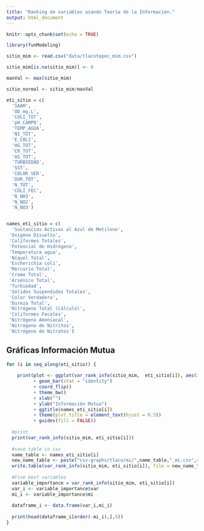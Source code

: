 ```yaml
---
title: "Ranking de variables usando Teoría de la Información."
output: html_document
---
```


```r
knitr::opts_chunk$set(echo = TRUE)
```

```r

library(funModeling)
```



```r
sitio_mim <- read.csv("data/tlacotepec_mim.csv")

sitio_mim[is.na(sitio_mim)] <- 0

maxVal <- max(sitio_mim)

sitio_normal <- sitio_mim/maxVal

```


```r


eti_sitio = c(
  'SAAM', 
  'OD_mg.L', 
  'COLI_TOT', 
  'pH_CAMPO', 
  'TEMP_AGUA', 
  'NI_TOT',
  'E_COLI', 
  'HG_TOT', 
  'CR_TOT', 
  'AS_TOT', 
  'TURBIEDAD', 
  'SST', 
  'COLOR_VER',
  'DUR_TOT', 
  'N_TOT', 
  'COLI_FEC', 
  'N_NH3', 
  'N_NO2', 
  'N_NO3')


names_eti_sitio = c(
  'Sustancias Activas al Azul de Metileno',
 'Oxígeno Disuelto',
 'Coliformes Totales',
 'Potencial de Hidrógeno',
 'Temperatura agua',
 'Níquel Total',
 'Escherichia coli',
 'Mercurio Total',
 'Cromo Total',
 'Arsénico Total',
 'Turbiedad',
 'Sólidos Suspendidos Totales',
 'Color Verdadero',
 'Dureza Total',
 'Nitrógeno Total (Cálculo)',
 'Coliformes Fecales',
 'Nitrógeno Amoniacal',
 'Nitrógeno de Nitritos',
 'Nitrógeno de Nitratos')
```
## Gráficas Información Mutua
```r
for (i in seq_along(eti_sitio)) {
  
    print(plot <- ggplot(var_rank_info(sitio_mim,  eti_sitio[i]), aes(x = reorder(var, mi),y = mi, fill = var))
          + geom_bar(stat = "identity") 
          + coord_flip() 
          + theme_bw() 
          + xlab("") 
          + ylab("Información Mutua")
          + ggtitle(names_eti_sitio[i])
          + theme(plot.title = element_text(hjust = 0.5))
          + guides(fill = FALSE))
  
  #print
  print(var_rank_info(sitio_mim, eti_sitio[i]))
  
  #save table in csv
  name_table <- names_eti_sitio[i]
  new_name_table <- paste("csv-graphs/tlaco/mi/",name_table,"_mi.csv",sep = "")
  write.table(var_rank_info(sitio_mim, eti_sitio[i]), file = new_name_table, sep = ",", col.names = NA)
  
  #Five best variables
  variable_importance = var_rank_info(sitio_mim, eti_sitio[i])
  var_i <- variable_importance$var
  mi_i <- variable_importance$mi
  
  dataframe_i <- data.frame(var_i,mi_i)
  
  print(head(dataframe_i[order(-mi_i),],5))
}

```
